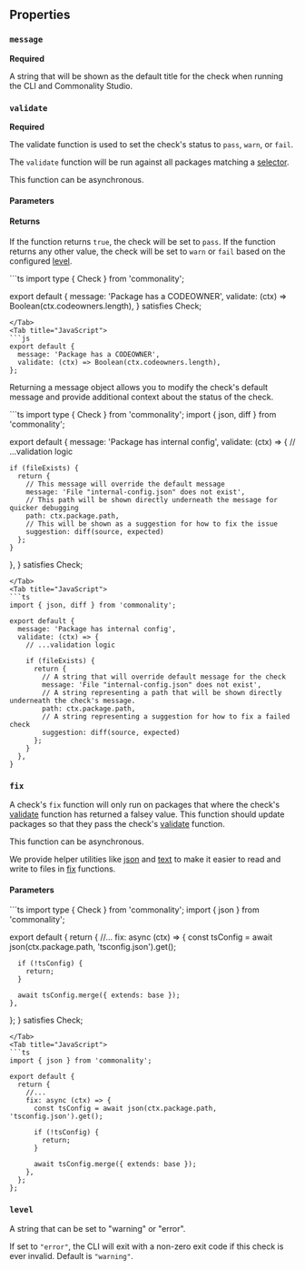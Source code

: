
## Properties

### `message`

**Required**

A string that will be shown as the default title for the check when running the CLI and Commonality Studio.

### `validate`

**Required**

The validate function is used to set the check's status to `pass`, `warn`, or `fail`.

The `validate` function will be run against all packages matching a [selector](/selectors).

This function can be asynchronous.

#### Parameters

<CheckContext/>

#### Returns
If the function returns `true`, the check will be set to `pass`.
If the function returns any other value, the check will be set to `warn` or `fail` based on the configured [level](#level).

<Tabs>
<Tab title="TypeScript">
```ts
import type { Check } from 'commonality';

export default {
  message: 'Package has a CODEOWNER',
  validate: (ctx) => Boolean(ctx.codeowners.length),
} satisfies Check;
```
</Tab>
<Tab title="JavaScript">
```js
export default {
  message: 'Package has a CODEOWNER',
  validate: (ctx) => Boolean(ctx.codeowners.length),
};
```
</Tab>
</Tabs>

Returning a message object allows you to modify the check's default message and provide additional context about the status of the check.

<Tabs>
<Tab title="TypeScript">
```ts
import type { Check } from 'commonality';
import { json, diff } from 'commonality';

export default {
  message: 'Package has internal config',
  validate: (ctx) => {
    // ...validation logic

    if (fileExists) {
      return {
        // This message will override the default message
        message: 'File "internal-config.json" does not exist',
        // This path will be shown directly underneath the message for quicker debugging
        path: ctx.package.path,
        // This will be shown as a suggestion for how to fix the issue
        suggestion: diff(source, expected)
      };
    }
  },
} satisfies Check;
```
</Tab>
<Tab title="JavaScript">
```ts
import { json, diff } from 'commonality';

export default {
  message: 'Package has internal config',
  validate: (ctx) => {
    // ...validation logic

    if (fileExists) {
      return {
        // A string that will override default message for the check
        message: 'File "internal-config.json" does not exist',
        // A string representing a path that will be shown directly underneath the check's message.
        path: ctx.package.path,
        // A string representing a suggestion for how to fix a failed check
        suggestion: diff(source, expected)
      };
    }
  },
}
```
</Tab>
</Tabs>


### `fix`

A check's `fix` function will only run on packages that where the check's [validate](#validate) function has returned a falsey value. This function should update packages so that they pass the check's [validate](#validate) function.

This function can be asynchronous.

<Tip> We provide helper utilities like [json](/reference/json) and [text](/reference/text) to make it easier to read and write to files in [fix](/reference/check-object#fix) functions.</Tip>

#### Parameters

<CheckContext />


<Tabs>
<Tab title="TypeScript">
```ts
import type { Check } from 'commonality';
import { json } from 'commonality';

export default {
  return {
    //...
    fix: async (ctx) => {
      const tsConfig = await json(ctx.package.path, 'tsconfig.json').get();

      if (!tsConfig) {
        return;
      }

      await tsConfig.merge({ extends: base });
    },
  };
} satisfies Check;
```
</Tab>
<Tab title="JavaScript">
```ts
import { json } from 'commonality';

export default {
  return {
    //...
    fix: async (ctx) => {
      const tsConfig = await json(ctx.package.path, 'tsconfig.json').get();

      if (!tsConfig) {
        return;
      }

      await tsConfig.merge({ extends: base });
    },
  };
};
```
</Tab>
</Tabs>






### `level`

A string that can be set to "warning" or "error".

If set to `"error"`, the CLI will exit with a non-zero exit code if this check is ever invalid. Default is `"warning"`.
